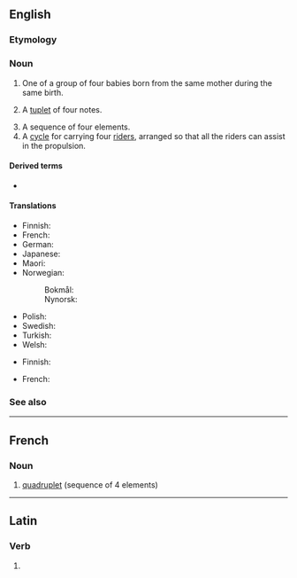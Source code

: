 ==English==
{{wikipedia}}

===Etymology===
{{suffix|en|quadruple|et}}

===Noun===
{{en-noun}}

# One of a group of four babies born from the same mother during the same birth.
# {{lb|en|music}} A [[tuplet]] of four notes.
# A sequence of four elements.
# A [[cycle]] for carrying four [[rider]]s, arranged so that all the riders can assist in the propulsion.

====Derived terms====
* {{l|en|prime quadruplet}}

====Translations====
{{trans-top|infant born as one of four}}
* Finnish: {{t+|fi|nelonen}}
* French: {{t+|fr|quadruplé}}
* German: {{t+|de|Vierling|m}}
* Japanese: {{t+|ja|四つ子|tr=yotsugo|sc=Jpan}}
* Maori: {{t|mi|māhanga whā}}
* Norwegian:
*: Bokmål: {{t|nb|firling|m}}
*: Nynorsk: {{t|nn|firling|m}}
{{trans-mid}}
* Polish: {{t+|pl|czworaczek|m}}
* Swedish: {{t|sv|fyrling|c}}
* Turkish: {{t+|tr|dördüz}}
* Welsh: {{t|cy|pedrybled|m}}
{{trans-bottom}}

{{trans-top|sequence of four elements}}
* Finnish: {{t+|fi|nelikko}}
{{trans-mid}}
* French: {{t+|fr|quadruplet}}
{{trans-bottom}}

===See also===
{{coefficient}}

----

==French==

===Noun===
{{fr-noun|m}}

# [[#Noun|quadruplet]] (sequence of 4 elements)

----

==Latin==

===Verb===
{{la-verb-form|quadruplet}}

# {{inflection of|quadruplō||3|s|pres|act|sub|lang=la}}